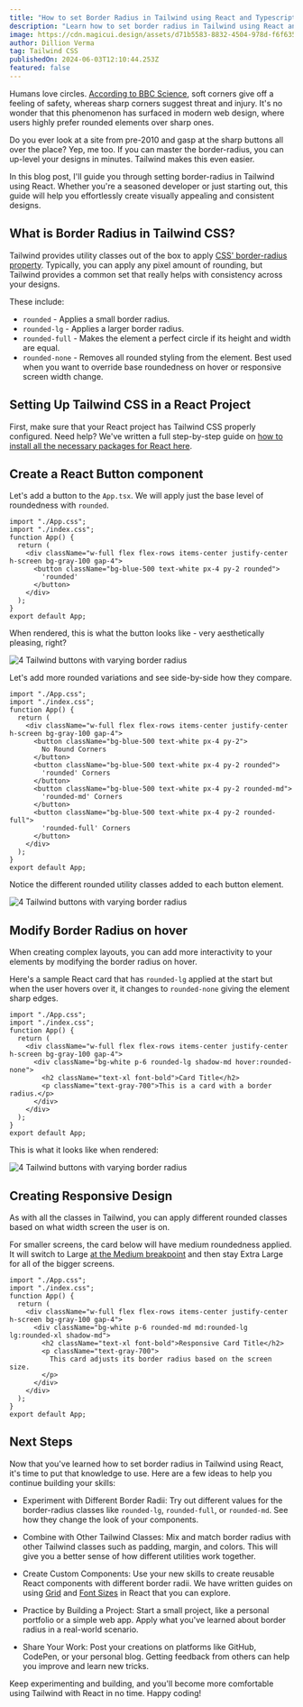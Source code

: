 ```yaml
---
title: "How to set Border Radius in Tailwind using React and Typescript"
description: "Learn how to set border radius in Tailwind using React and Typescript with this comprehensive guide."
image: https://cdn.magicui.design/assets/d71b5583-8832-4504-978d-f6f635d23d73.png
author: Dillion Verma
tag: Tailwind CSS
publishedOn: 2024-06-03T12:10:44.253Z
featured: false
---
```


Humans love circles. [According to BBC Science](https://www.sciencefocus.com/science/why-do-we-find-circles-so-beautiful), soft corners give off a feeling of safety, whereas sharp corners suggest threat and injury. It's no wonder that this phenomenon has surfaced in modern web design, where users highly prefer rounded elements over sharp ones.

Do you ever look at a site from pre-2010 and gasp at the sharp buttons all over the place? Yep, me too. If you can master the border-radius, you can up-level your designs in minutes. Tailwind makes this even easier.

In this blog post, I'll guide you through setting border-radius in Tailwind using React. Whether you're a seasoned developer or just starting out, this guide will help you effortlessly create visually appealing and consistent designs.

## What is Border Radius in Tailwind CSS?

Tailwind provides utility classes out of the box to apply [CSS' border-radius property](https://developer.mozilla.org/en-US/docs/Web/CSS/border-radius). Typically, you can apply any pixel amount of rounding, but Tailwind provides a common set that really helps with consistency across your designs.

These include:

- `rounded` - Applies a small border radius.
- `rounded-lg` - Applies a larger border radius.
- `rounded-full` - Makes the element a perfect circle if its height and width are equal.
- `rounded-none` - Removes all rounded styling from the element. Best used when you want to override base roundedness on hover or responsive screen width change.

## Setting Up Tailwind CSS in a React Project

First, make sure that your React project has Tailwind CSS properly configured. Need help? We've written a full step-by-step guide on [how to install all the necessary packages for React here](/blog/install-tailwind-react).

## Create a React Button component

Let's add a button to the `App.tsx`. We will apply just the base level of roundedness with `rounded`.

```tsx
import "./App.css";
import "./index.css";
function App() {
  return (
    <div className="w-full flex flex-rows items-center justify-center h-screen bg-gray-100 gap-4">
      <button className="bg-blue-500 text-white px-4 py-2 rounded">
        'rounded'
      </button>
    </div>
  );
}
export default App;
```

When rendered, this is what the button looks like - very aesthetically pleasing, right?

![4 Tailwind buttons with varying border radius](https://cdn.magicui.design/assets/sh6gjuuht5.png)

Let's add more rounded variations and see side-by-side how they compare.

```tsx
import "./App.css";
import "./index.css";
function App() {
  return (
    <div className="w-full flex flex-rows items-center justify-center h-screen bg-gray-100 gap-4">
      <button className="bg-blue-500 text-white px-4 py-2">
        No Round Corners
      </button>
      <button className="bg-blue-500 text-white px-4 py-2 rounded">
        'rounded' Corners
      </button>
      <button className="bg-blue-500 text-white px-4 py-2 rounded-md">
        'rounded-md' Corners
      </button>
      <button className="bg-blue-500 text-white px-4 py-2 rounded-full">
        'rounded-full' Corners
      </button>
    </div>
  );
}
export default App;
```

Notice the different rounded utility classes added to each button element.

![4 Tailwind buttons with varying border radius](https://cdn.magicui.design/assets/4hgdkrd90qv.png)

## Modify Border Radius on hover

When creating complex layouts, you can add more interactivity to your elements by modifying the border radius on hover.

Here's a sample React card that has `rounded-lg` applied at the start but when the user hovers over it, it changes to `rounded-none` giving the element sharp edges.

```tsx
import "./App.css";
import "./index.css";
function App() {
  return (
    <div className="w-full flex flex-rows items-center justify-center h-screen bg-gray-100 gap-4">
      <div className="bg-white p-6 rounded-lg shadow-md hover:rounded-none">
        <h2 className="text-xl font-bold">Card Title</h2>
        <p className="text-gray-700">This is a card with a border radius.</p>
      </div>
    </div>
  );
}
export default App;
```

This is what it looks like when rendered:

![4 Tailwind buttons with varying border radius](https://cdn.magicui.design/assets/n88hvbhn9k.png)

## Creating Responsive Design

As with all the classes in Tailwind, you can apply different rounded classes based on what width screen the user is on.

For smaller screens, the card below will have medium roundedness applied. It will switch to Large [at the Medium breakpoint](https://tailwindcss.com/docs/screens) and then stay Extra Large for all of the bigger screens.

```tsx
import "./App.css";
import "./index.css";
function App() {
  return (
    <div className="w-full flex flex-rows items-center justify-center h-screen bg-gray-100 gap-4">
      <div className="bg-white p-6 rounded-md md:rounded-lg lg:rounded-xl shadow-md">
        <h2 className="text-xl font-bold">Responsive Card Title</h2>
        <p className="text-gray-700">
          This card adjusts its border radius based on the screen size.
        </p>
      </div>
    </div>
  );
}
export default App;
```

## Next Steps

Now that you've learned how to set border radius in Tailwind using React, it's time to put that knowledge to use. Here are a few ideas to help you continue building your skills:

- Experiment with Different Border Radii: Try out different values for the border-radius classes like `rounded-lg`, `rounded-full`, or `rounded-md`. See how they change the look of your components.

- Combine with Other Tailwind Classes: Mix and match border radius with other Tailwind classes such as padding, margin, and colors. This will give you a better sense of how different utilities work together.

- Create Custom Components: Use your new skills to create reusable React components with different border radii. We have written guides on using [Grid](https://magicui.engyne.page/blog/tailwind-css-grid) and [Font Sizes](https://magicui.engyne.page/blog/tailwind-font-size) in React that you can explore.

- Practice by Building a Project: Start a small project, like a personal portfolio or a simple web app. Apply what you've learned about border radius in a real-world scenario.

- Share Your Work: Post your creations on platforms like GitHub, CodePen, or your personal blog. Getting feedback from others can help you improve and learn new tricks.

Keep experimenting and building, and you'll become more comfortable using Tailwind with React in no time. Happy coding!
